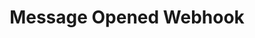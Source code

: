 ---
title: "Message Opened Webhook"
sidebarTitle: "Opened"
openapi: "webhooks.yaml webhook message.opened"
---